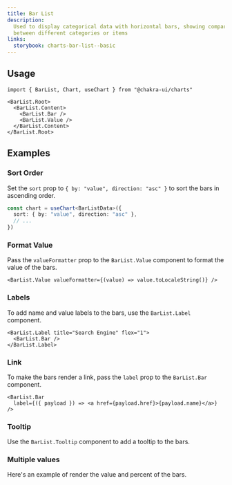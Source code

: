 ```yaml
---
title: Bar List
description:
  Used to display categorical data with horizontal bars, showing comparisons
  between different categories or items
links:
  storybook: charts-bar-list--basic
---
```


<ExampleTabs name="charts/bar-list-basic" />

## Usage

```tsx
import { BarList, Chart, useChart } from "@chakra-ui/charts"
```

```tsx
<BarList.Root>
  <BarList.Content>
    <BarList.Bar />
    <BarList.Value />
  </BarList.Content>
</BarList.Root>
```

## Examples

### Sort Order

Set the `sort` prop to `{ by: "value", direction: "asc" }` to sort the bars in
ascending order.

```ts
const chart = useChart<BarListData>({
  sort: { by: "value", direction: "asc" },
  // ...
})
```

<ExampleTabs name="charts/bar-list-ascending" />

### Format Value

Pass the `valueFormatter` prop to the `BarList.Value` component to format the
value of the bars.

```tsx /valueFormatter={(value) => value.toLocaleString()}/
<BarList.Value valueFormatter={(value) => value.toLocaleString()} />
```

<ExampleTabs name="charts/bar-list-with-formatter" />

### Labels

To add name and value labels to the bars, use the `BarList.Label` component.

```tsx
<BarList.Label title="Search Engine" flex="1">
  <BarList.Bar />
</BarList.Label>
```

<ExampleTabs name="charts/bar-list-with-label" />

### Link

To make the bars render a link, pass the `label` prop to the `BarList.Bar`
component.

```tsx
<BarList.Bar
  label={({ payload }) => <a href={payload.href}>{payload.name}</a>}
/>
```

<ExampleTabs name="charts/bar-list-with-link" />

### Tooltip

Use the `BarList.Tooltip` component to add a tooltip to the bars.

<ExampleTabs name="charts/bar-list-with-tooltip" />

### Multiple values

Here's an example of render the value and percent of the bars.

<ExampleTabs name="charts/bar-list-with-multi-value" />
